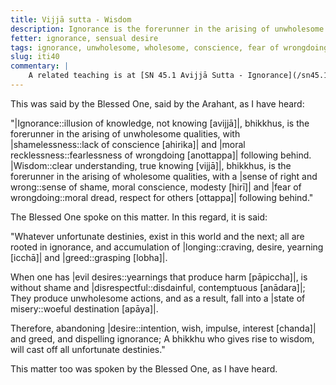 ```yaml
---
title: Vijjā sutta - Wisdom
description: Ignorance is the forerunner in the arising of unwholesome qualities, and wisdom is the forerunner in the arising of wholesome qualities.
fetter: ignorance, sensual desire
tags: ignorance, unwholesome, wholesome, conscience, fear of wrongdoing, wisdom, sense of shame, respect, craving, greed, grasping, shamelessness, moral recklessness, iti, iti28-49
slug: iti40
commentary: |
    A related teaching is at [SN 45.1 Avijjā Sutta - Ignorance](/sn45.1).
---
```


This was said by the Blessed One, said by the Arahant, as I have heard:

"|Ignorance::illusion of knowledge, not knowing [avijjā]|, bhikkhus, is the forerunner in the arising of unwholesome qualities, with |shamelessness::lack of conscience [ahirika]| and \|moral recklessness::fearlessness of wrongdoing [anottappa]| following behind. |Wisdom::clear understanding, true knowing [vijjā]|, bhikkhus, is the forerunner in the arising of wholesome qualities, with a \|sense of right and wrong::sense of shame, moral conscience, modesty [hirī]| and \|fear of wrongdoing::moral dread, respect for others [ottappa]| following behind."

The Blessed One spoke on this matter. In this regard, it is said:

"Whatever unfortunate destinies,
exist in this world and the next;
all are rooted in ignorance,
and accumulation of |longing::craving, desire, yearning [icchā]| and |greed::grasping [lobha]|.

When one has \|evil desires::yearnings that produce harm [pāpiccha]|,
is without shame and |disrespectful::disdainful, contemptuous [anādara]|;
They produce unwholesome actions,
and as a result, fall into a \|state of misery::woeful destination [apāya]|.

Therefore, abandoning |desire::intention, wish, impulse, interest [chanda]| and greed,
and dispelling ignorance;
A bhikkhu who gives rise to wisdom,
will cast off all unfortunate destinies."

This matter too was spoken by the Blessed One, as I have heard.